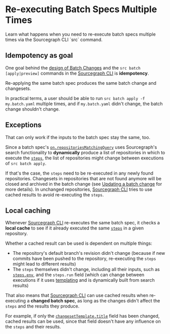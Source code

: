 # Re-executing Batch Specs Multiple Times

<p className="subtitle">Learn what happens when you need to re-execute batch specs multiple times via the Sourcegraph CLI `src` command.</p>

## Idempotency as goal

One goal behind the [design of Batch Changes](/batch-changes/design) and the `src batch [apply|preview]` commands in the [Sourcegraph CLI](/cli/) is **idempotency**.

Re-applying the same batch spec produces the same batch change and changesets.

In practical terms, a user should be able to run `src batch apply -f my.batch.yaml` multiple times, and if `my.batch.yaml` didn't change, the batch change shouldn't change.

## Exceptions

That can only work if the inputs to the batch spec stay the same, too.

Since a batch spec's [`on.repositoriesMatchingQuery`](/batch-changes/batch-spec-yaml-reference#on-repositoriesmatchingquery) uses Sourcegraph's search functionality to **dynamically** produce a list of repositories in which to execute the [`steps`](/batch-changes/batch-spec-yaml-reference#steps), the list of repositories might change between executions of `src batch apply`.

If that's the case, the `steps` need to be re-executed in any newly found repositories. Changesets in repositories that are not found anymore will be closed and archived in the batch change (see [Updating a batch change](/batch-changes/update-a-batch-change) for more details). In unchanged repositories, [Sourcegraph CLI](/cli/) tries to use cached results to avoid re-executing the `steps`.

## Local caching

Whenever [Sourcegraph CLI](/cli/) re-executes the same batch spec, it checks a **local cache** to see if it already executed the same [`steps`](/batch-changes/batch-spec-yaml-reference#steps) in a given repository.

Whether a cached result can be used is dependent on multiple things:

- The repository's default branch's revision didn't change (because if new commits have been pushed to the repository, re-executing the `steps` might lead to different results)
- The `steps` themselves didn't change, including all their inputs, such as [`steps.env`](/batch-changes/batch-spec-yaml-reference#environment-array), and the `steps.run` field (which can change between executions if it uses [templating](/batch-changes/batch-spec-templating) and is dynamically built from search results)

That also means that [Sourcegraph CLI](/cli/) can use cached results when re-executing a **changed batch spec**, as long as the changes didn't affect the `steps` and the results they produce.

For example, if only the [`changesetTemplate.title`](/batch-changes/batch-spec-yaml-reference#changesettemplate-title) field has been changed, cached results can be used, since that field doesn't have any influence on the `steps` and their results.
